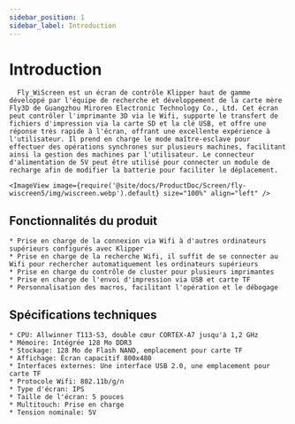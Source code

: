 ```yaml
---
sidebar_position: 1
sidebar_label: Introduction
---
```


# Introduction

      Fly_WiScreen est un écran de contrôle Klipper haut de gamme développé par l'équipe de recherche et développement de la carte mère Fly3D de Guangzhou Miroren Electronic Technology Co., Ltd. Cet écran peut contrôler l'imprimante 3D via le Wifi, supporte le transfert de fichiers d'impression via la carte SD et la clé USB, et offre une réponse très rapide à l'écran, offrant une excellente expérience à l'utilisateur. Il prend en charge le mode maître-esclave pour effectuer des opérations synchrones sur plusieurs machines, facilitant ainsi la gestion des machines par l'utilisateur. Le connecteur d'alimentation de 5V peut être utilisé pour connecter un module de recharge afin de modifier la batterie pour faciliter le déplacement.

    <ImageView image={require('@site/docs/ProductDoc/Screen/fly-wiscreen5/img/wiscreen.webp').default} size="100%" align="left" />

## Fonctionnalités du produit

    * Prise en charge de la connexion via Wifi à d'autres ordinateurs supérieurs configurés avec Klipper
    * Prise en charge de la recherche Wifi, il suffit de se connecter au Wifi pour rechercher automatiquement les ordinateurs supérieurs
    * Prise en charge du contrôle de cluster pour plusieurs imprimantes
    * Prise en charge de l'envoi d'impression via USB et carte TF
    * Personnalisation des macros, facilitant l'opération et le débogage

## Spécifications techniques

    * CPU: Allwinner T113-S3, double cœur CORTEX-A7 jusqu'à 1,2 GHz
    * Mémoire: Intégrée 128 Mo DDR3
    * Stockage: 128 Mo de Flash NAND, emplacement pour carte TF
    * Affichage: Écran capacitif 800x480
    * Interfaces externes: Une interface USB 2.0, une emplacement pour carte TF
    * Protocole Wifi: 802.11b/g/n
    * Type d'écran: IPS
    * Taille de l'écran: 5 pouces
    * Multitouch: Prise en charge
    * Tension nominale: 5V